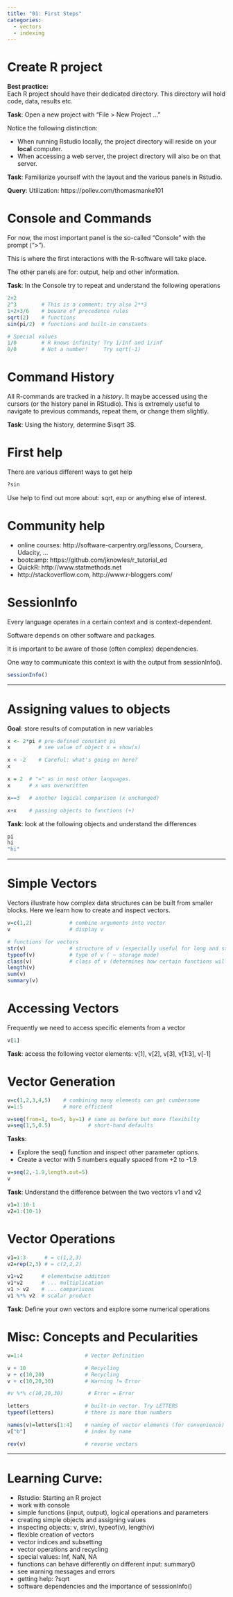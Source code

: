 ```yaml
---
title: "01: First Steps"
categories:
  - vectors
  - indexing
---
```


# Create R project
**Best practice:**   
Each R project should have their dedicated directory. This directory will hold code, data, results etc.

**Task**: Open a new project with "File > New Project ..."

Notice the following distinction:

- When running Rstudio locally, the project directory will reside on your **local** computer.
- When accessing a web server, the project directory will also be on that server.

**Task**: Familiarize yourself with the layout and the various panels in Rstudio. 

**Query**: Utilization: https://pollev.com/thomasmanke101

# Console and Commands

For now, the most important panel is the so-called "Console" with the prompt (">"). 

This is where the first interactions with the R-software will take place. 

The other panels are for: output, help and other information.

**Task**: In the Console try to repeat and understand the following operations
```r
2+2
2^3        # This is a comment: try also 2**3
1+2+3/6    # beware of precedence rules
sqrt(2)    # functions
sin(pi/2)  # functions and built-in constants

# Special values
1/0        # R knows infinity! Try 1/Inf and 1/inf
0/0        # Not a number!     Try sqrt(-1)
```

# Command History
All R-commands are tracked in a *history*. It maybe accessed using the cursors (or the history panel in RStudio). This is extremely useful to navigate to previous commands, repeat them, or change them slightly.

**Task**: Using the history, determine $\sqrt 3$.

# First help
There are various different ways to get help
```r
?sin
```

Use help to find out more about: sqrt, exp or anything else of interest.

# Community help
* online courses: http://software-carpentry.org/lessons, Coursera, Udacity, ...
* bootcamp: https://github.com/jknowles/r_tutorial_ed
* QuickR: http://www.statmethods.net 
* http://stackoverflow.com, http://www.r-bloggers.com/


# SessionInfo
Every language operates in a certain context and is context-dependent.

Software depends on other software and packages.

It is important to be aware of those (often complex) dependencies.

One way to communicate this context is with the output from sessionInfo().

```r
sessionInfo()
```

****

# Assigning values to objects

**Goal**: store results of computation in new variables
```r
x <- 2*pi # pre-defined constant pi
x         # see value of object x = show(x) 

x < -2    # Careful: what's going on here?
x

x = 2  # "=" as in most other languages.  
x      # x was overwritten

x==3   # another logical comparison (x unchanged)

x+x    # passing objects to functions (+)
```


**Task**: look at the following objects and understand the differences
```r
pi 
hi
"hi"
```

****

# Simple Vectors
Vectors illustrate how complex data structures can be built from smaller blocks. 
Here we learn how to create and inspect vectors.
```r
v=c(1,2)            # combine arguments into vector
v                   # display v

# functions for vectors
str(v)              # structure of v (especially useful for long and structured objects)
typeof(v)           # type of v ( ~ storage mode)
class(v)            # class of v (determines how certain functions will work with v)
length(v)
sum(v)
summary(v)
```
# Accessing Vectors
Frequently we need to access specific elements from a vector
```r
v[1]
```

**Task**:  access the following vector elements: v[1], v[2], v[3], v[1:3], v[-1]

# Vector Generation
```r
v=c(1,2,3,4,5)    # combining many elements can get cumbersome
v=1:5             # more efficient

v=seq(from=1, to=5, by=1) # same as before but more flexibilty
v=seq(1,5,0.5)            # short-hand defaults
```

**Tasks**: 

- Explore the seq() function and inspect other parameter options. 
- Create a vector with 5 numbers equally spaced from +2 to -1.9

```r
v=seq(2,-1.9,length.out=5)
v
```

**Task**: Understand the difference between the two vectors v1 and v2
```r
v1=1:10-1
v2=1:(10-1)
```


# Vector Operations
```r
v1=1:3      # = c(1,2,3)
v2=rep(2,3) # = c(2,2,2)

v1+v2      # elementwise addition
v1*v2      # ... multiplication
v1 > v2    # ... comparisons
v1 %*% v2  # scalar product
```

**Task**: Define your own vectors and explore some numerical operations

# Misc: Concepts and Pecularities
```r
v=1:4                    # Vector Definition

v + 10                   # Recycling
v + c(10,20)             # Recycling
v + c(10,20,30)          # Warning != Error

#v %*% c(10,20,30)        # Error = Error

letters                  # built-in vector. Try LETTERS 
typeof(letters)          # there is more than numbers

names(v)=letters[1:4]    # naming of vector elements (for convenience)
v["b"]                   # index by name

rev(v)                   # reverse vectors
```

****

# Learning Curve:
* Rstudio: Starting an R project
* work with console 
* simple functions (input, output), logical operations and parameters
* creating simple objects and assigning values
* inspecting objects: v, str(v), typeof(v), length(v)
* flexible creation of vectors
* vector indices and subsetting
* vector operations and recycling
* special values: Inf, NaN, NA
* functions can behave differently on different input: summary()
* see warning messages and errors
* getting help: ?sqrt
* software dependencies and the importance of sesssionInfo()
